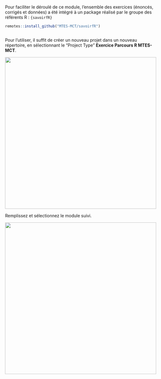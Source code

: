Pour faciliter le déroulé de ce module, l'ensemble des exercices (énoncés, corrigés et données) a été intégré à un package réalisé par le groupe des référents R : `{savoirfR}`

```r

remotes::install_github("MTES-MCT/savoirfR")  
 
```          

Pour l'utiliser, il suffit de créer un nouveau projet dans un nouveau répertoire, en sélectionnant le "Project Type" **Exercice Parcours R MTES-MCT**.

![](https://raw.githubusercontent.com/MTES-MCT/parcours-r/parties_communes/parties_communes/images/projetsavoirfR1.PNG){#id .class width=500}

Remplissez et sélectionnez le module suivi.

![](https://raw.githubusercontent.com/MTES-MCT/parcours-r/parties_communes/parties_communes/images/projetsavoirfR2.PNG){#id .class width=500}

